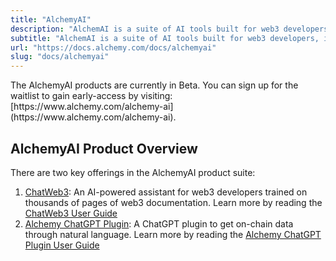 ```yaml
---
title: "AlchemyAI"
description: "AlchemAI is a suite of AI tools built for web3 developers, including products to query on-chain data through natural language and a web3 developer chat bot to help streamline workflows and solve issues."
subtitle: "AlchemAI is a suite of AI tools built for web3 developers, including products to query on-chain data through natural language and a web3 developer chat bot to help streamline workflows and solve issues."
url: "https://docs.alchemy.com/docs/alchemyai"
slug: "docs/alchemyai"
---
```


<Info>
  The AlchemyAI products are currently in Beta. You can sign up for the waitlist to gain early-access by visiting: [https://www.alchemy.com/alchemy-ai](https://www.alchemy.com/alchemy-ai).
</Info>

## AlchemyAI Product Overview

There are two key offerings in the AlchemyAI product suite:

1. [ChatWeb3](/docs/chatweb3): An AI-powered assistant for web3 developers trained on thousands of pages of web3 documentation. Learn more by reading the [ChatWeb3 User Guide](/docs/chatweb3)
2. [Alchemy ChatGPT Plugin](/docs/alchemy-chatgpt-plugin): A ChatGPT plugin to get on-chain data through natural language. Learn more by reading the [Alchemy ChatGPT Plugin User Guide](/docs/alchemy-chatgpt-plugin)

